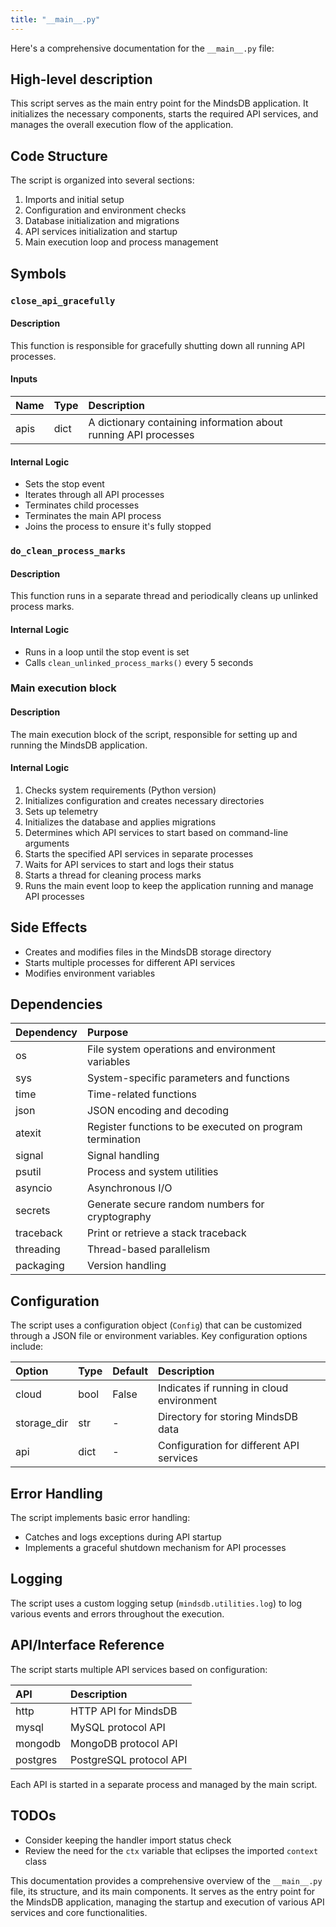```yaml
---
title: "__main__.py"
---
```


Here's a comprehensive documentation for the `__main__.py` file:

## High-level description
This script serves as the main entry point for the MindsDB application. It initializes the necessary components, starts the required API services, and manages the overall execution flow of the application.

## Code Structure
The script is organized into several sections:
1. Imports and initial setup
2. Configuration and environment checks
3. Database initialization and migrations
4. API services initialization and startup
5. Main execution loop and process management

## Symbols

### `close_api_gracefully`
#### Description
This function is responsible for gracefully shutting down all running API processes.

#### Inputs
| Name | Type | Description |
|:-----|:-----|:------------|
| apis | dict | A dictionary containing information about running API processes |

#### Internal Logic
- Sets the stop event
- Iterates through all API processes
- Terminates child processes
- Terminates the main API process
- Joins the process to ensure it's fully stopped

### `do_clean_process_marks`
#### Description
This function runs in a separate thread and periodically cleans up unlinked process marks.

#### Internal Logic
- Runs in a loop until the stop event is set
- Calls `clean_unlinked_process_marks()` every 5 seconds

### Main execution block
#### Description
The main execution block of the script, responsible for setting up and running the MindsDB application.

#### Internal Logic
1. Checks system requirements (Python version)
2. Initializes configuration and creates necessary directories
3. Sets up telemetry
4. Initializes the database and applies migrations
5. Determines which API services to start based on command-line arguments
6. Starts the specified API services in separate processes
7. Waits for API services to start and logs their status
8. Starts a thread for cleaning process marks
9. Runs the main event loop to keep the application running and manage API processes

## Side Effects
- Creates and modifies files in the MindsDB storage directory
- Starts multiple processes for different API services
- Modifies environment variables

## Dependencies
| Dependency | Purpose |
|:-----------|:--------|
| os | File system operations and environment variables |
| sys | System-specific parameters and functions |
| time | Time-related functions |
| json | JSON encoding and decoding |
| atexit | Register functions to be executed on program termination |
| signal | Signal handling |
| psutil | Process and system utilities |
| asyncio | Asynchronous I/O |
| secrets | Generate secure random numbers for cryptography |
| traceback | Print or retrieve a stack traceback |
| threading | Thread-based parallelism |
| packaging | Version handling |

## Configuration
The script uses a configuration object (`Config`) that can be customized through a JSON file or environment variables. Key configuration options include:

| Option | Type | Default | Description |
|:-------|:-----|:--------|:------------|
| cloud | bool | False | Indicates if running in cloud environment |
| storage_dir | str | - | Directory for storing MindsDB data |
| api | dict | - | Configuration for different API services |

## Error Handling
The script implements basic error handling:
- Catches and logs exceptions during API startup
- Implements a graceful shutdown mechanism for API processes

## Logging
The script uses a custom logging setup (`mindsdb.utilities.log`) to log various events and errors throughout the execution.

## API/Interface Reference
The script starts multiple API services based on configuration:

| API | Description |
|:----|:------------|
| http | HTTP API for MindsDB |
| mysql | MySQL protocol API |
| mongodb | MongoDB protocol API |
| postgres | PostgreSQL protocol API |

Each API is started in a separate process and managed by the main script.

## TODOs
- Consider keeping the handler import status check
- Review the need for the `ctx` variable that eclipses the imported `context` class

This documentation provides a comprehensive overview of the `__main__.py` file, its structure, and its main components. It serves as the entry point for the MindsDB application, managing the startup and execution of various API services and core functionalities.